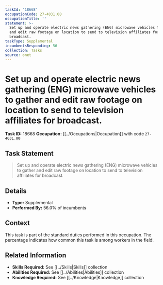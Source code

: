 ```yaml
---
taskId: '18668'
occupationCode: 27-4031.00
occupationTitle: ''
statement: >-
  Set up and operate electric news gathering (ENG) microwave vehicles to gather
  and edit raw footage on location to send to television affiliates for
  broadcast.
taskType: Supplemental
incumbentsResponding: 56
collection: Tasks
source: onet
---
```

# Set up and operate electric news gathering (ENG) microwave vehicles to gather and edit raw footage on location to send to television affiliates for broadcast.

**Task ID:** 18668
**Occupation:** [[../Occupations|Occupation]] with code `27-4031.00`

## Task Statement

> Set up and operate electric news gathering (ENG) microwave vehicles to gather and edit raw footage on location to send to television affiliates for broadcast.

## Details

- **Type:** Supplemental
- **Performed By:** 56.0% of incumbents

## Context

This task is part of the standard duties performed in this occupation. The percentage indicates how common this task is among workers in the field.

## Related Information

- **Skills Required:** See [[../Skills|Skills]] collection
- **Abilities Required:** See [[../Abilities|Abilities]] collection
- **Knowledge Required:** See [[../Knowledge|Knowledge]] collection
